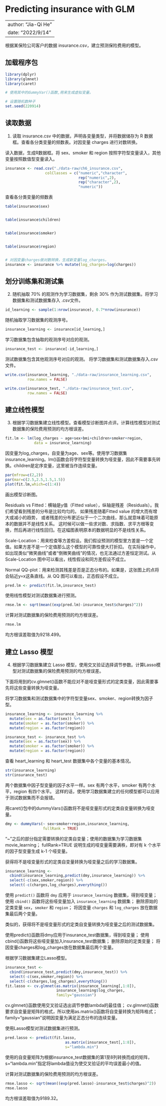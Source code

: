 # Predicting insurance with GLM

---
author: "Jia-Qi He"
date: "2022/9/14"
---

根据某保险公司客户的数据 insurance.csv，建立预测保险费用的模型。

## 加载程序包

```r
library(dplyr)
library(glmnet)
library(caret)

# 使用其中的dummyVar()函数,用来生成虚拟变量。

# 设置随机数种子
set.seed(220914)
```

## 读取数据

1. 读取 insurance.csv 中的数据，声明各变量类型，并将数据储存为 R 数据框。查看各分类变量的频数表。对因变量 charges 进行对数转换。

读入数据，生成R数据框。将 sex、smoker 和 region 按照字符型变量读入，其他变量按照数值型变量读入。

```r
insurance <- read.csv("./data-raw/ch6_insurance.csv",
                  colClasses = c("numeric","character",
                                 rep("numeric",2),
                                 rep("character",2),
                                 "numeric"))

```

查看各分类变量的频数表

```r
table(insurance$sex)


table(insurance$children)


table(insurance$smoker)


table(insurance$region)


# 对因变量charges做对数转换，生成新变量log_charges。
insurance <- insurance %>% mutate(log_charges=log(charges))
```

## 划分训练集和测试集

2. 随机抽取 70% 的观测作为学习数据集，剩余 30% 作为测试数据集。将学习数据集和测试数据集存入 .csv文件。

```r
id_learning <- sample(1:nrow(insurance), 0.7*nrow(insurance))

```

随机抽取学习数据集的观测序号。

```r
insurance_learning <- insurance[id_learning,]
```

学习数据集包含抽取的观测序号对应的观测。

```r
insurance_test <- insurance[-id_learning,]
```

测试数据集包含其他观测序号对应的观测。
将学习数据集和测试数据集存入.csv文件。

```r

write.csv(insurance_learning, "./data-raw/insurance_learning.csv",
          row.names = FALSE)

write.csv(insurance_test, "./data-raw/insurance_test.csv",
          row.names = FALSE)
```

## 建立线性模型

3. 根据学习数据集建立线性模型。查看模型诊断图并点评。计算线性模型对测试数据集的保险费用预测的均方根误差。

```r
fit.lm <- lm(log_charges ~ age+sex+bmi+children+smoker+region,
             data = insurance_learning)
```

因变量为log_charges，自变量为age、sex等。使用学习数据集insurance_learning。lm()函数会将字符型变量转换为哑变量，因此不需要事先转换。children是定序变量，这里被当作连续变量。

```r
par(mfrow=c(2,2))
par(mar=c(2.5,2.5,1.5,1.5))
plot(fit.lm,which=c(1:4))
```

画出模型诊断图。 

Residuals vs Fitted：横轴是y值（Fitted value），纵轴是残差（Residuals）。我们希望看到残差的分布是比较均匀的。
如果残差随着Fitted value 的增大而有增大或减小的趋势， 或者残差的分布更近似于一个二次曲线，那么就意味着可能原本的数据并不是线性关系。
这时候可以做一些求对数、求指数、求平方根等变换，然后再进行线性回归。在这幅图表明原本的数据明显的不是线性关系。

Scale-Location：用来检查等方差假设。我们假设预测的模型里方差是一个定值。如果方差不是一个定值那么这个模型的可靠性便大打折扣。
在实际操作中，如出现类似“微笑曲线”或者“倒微笑曲线”的情况，也无法通过方差恒定测试。从 Scale-Location 图中可以看出，线性假设和同方差假设不成立。

Normal QQ-plot：用来检测其残差是否是正态分布的。如果是，这张图上的点将会贴近y=x这条直线。从 QQ 图可以看出，正态假设不成立。

```r
pred.lm <- predict(fit.lm,insurance_test)
```

使用线性模型对测试数据集进行预测。

```r
rmse.lm <- sqrt(mean((exp(pred.lm)-insurance_test$charges)^2))
```

计算对测试数据集的保险费用预测的均方根误差。

```r
rmse.lm
```

均方根误差取值为9218.499。



## 建立 Lasso 模型

4. 根据学习数据集建立 Lasso 模型，使用交叉验证选择调节参数。计算Lasso模型对测试数据集的保险费用预测的均方根误差。

下面将用到的cv.glmnet()函数不能应对不是哑变量形式的定类变量，因此需要事先将这些变量转换为哑变量。

将学习数据集和测试数据集中的字符型变量sex、smoker、region转换为因子型。

```r
insurance_learning <- insurance_learning %>%
  mutate(sex = as.factor(sex)) %>%
  mutate(smoker = as.factor(smoker)) %>%
  mutate(region = as.factor(region))

insurance_test <- insurance_test %>%
  mutate(sex = as.factor(sex)) %>%
  mutate(smoker = as.factor(smoker)) %>%
  mutate(region = as.factor(region))
```

查看 heart_learning 和 heart_test 数据集中各个变量的基本情况。

```r
str(insurance_learning)
str(insurance_test)
```

两个数据集中因子型变量的因子水平一样。sex 有两个水平，smoker 有两个水平，region 有四个水平。 这样的话，使用学习数据集建立的任何模型都可以应用于测试数据集而不会报错。


用caret()包中的dummyVars()函数将不是哑变量形式的定类自变量转换为哑变量。

```r
dmy <- dummyVars(~ sex+smoker+region,insurance_learning, 
                 fullRank = TRUE)
```

"~"之后的部分指定需要转换的定类自变量；使用的数据集为学习数据集 movie_learning；
 fullRank=TRUE 说明生成的哑变量需要满秩，即对有 k 个水平的因子型变量生成 k-1 个哑变量。


获得将不是哑变量形式的定类自变量转换为哑变量之后的学习数据集。

```r
insurance_learning <- 
  cbind(insurance_learning,predict(dmy,insurance_learning)) %>%
  select(-c(sex,smoker,region)) %>%
  select(-c(charges,log_charges),everything())
```

使用 `predict()` 函数将 `dmy` 应用于 `insurance_learning` 数据集，得到哑变量；
使用 `cbind()` 函数将这些哑变量加入 `insurance_learning` 数据集；
删除原始的定类变量 `sex`，`smoker` 和 `region`；
将因变量 `charges` 和 `log_charges` 放在数据集最后两个变量。


类似的，获得将不是哑变量形式的定类自变量转换为哑变量之后的测试数据集。

使用predict()函数将dmy应用于insurance_test数据集，得到哑变量；
使用cbind()函数将这些哑变量加入insurance_test数据集；
删除原始的定类变量；
将因变量charges和log_charges放在数据集最后两个变量。


根据学习数据集建立Lasso模型。

```r
insurance_test <- 
  cbind(insurance_test,predict(dmy,insurance_test)) %>%
  select(-c(sex,smoker,region)) %>%
  select(-c(charges,log_charges),everything())
fit.lasso <- cv.glmnet(as.matrix(insurance_learning[,1:8]), 
                       insurance_learning$log_charges,
                       family="gaussian")

```

cv.glmnet()函数使用交叉验证选出调节参数lambda的最佳值；
cv.glmnet()函数要求自变量是矩阵的格式，所以使用as.matrix()函数将自变量转换为矩阵格式；
family="gaussian"说明因变量为满足正态分布的连续变量。


使用Lasso模型对测试数据集进行预测。

```r
pred.lasso <- predict(fit.lasso,
                           as.matrix(insurance_test[,1:8]),
                           s="lambda.min")
```

使用的自变量矩阵为根据insurance_test数据集的第1至8列转换而成的矩阵，s="lambda.min"指定将lambda值设为使交叉验证的平均误差最小的值。

计算对测试数据集的保险费用预测的均方根误差。

```r

rmse.lasso <- sqrt(mean((exp(pred.lasso)-insurance_test$charges)^2))
rmse.lasso
```

均方根误差取值为9189.32。
